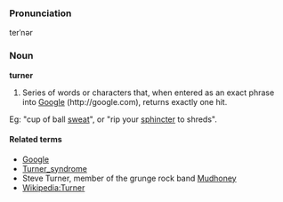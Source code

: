 ===Pronunciation===
terˈnər 

=== Noun ===
'''turner'''
#Series of words or characters that, when entered as an exact phrase into [[Google]] (http://google.com), returns exactly one hit.  
Eg: "cup of ball [[sweat]]", or "rip your [[sphincter]] to shreds".
====Related terms====
*[[Google]]
*[[Wikipedia:Turner_syndrome|Turner_syndrome]]
*Steve Turner, member of the grunge rock band [[Wikipedia:Mudhoney|Mudhoney]]
*[[Wikipedia:Turner]]